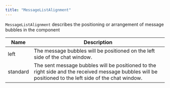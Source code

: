 ```yaml
---
title: "MessageListAlignment"
---
```


`MessageListAlignment` describes the positioning or arrangement of message bubbles in the component

| Name     | Description                                                                                                                                            |
| -------- | ------------------------------------------------------------------------------------------------------------------------------------------------------ |
| left     | The message bubbles will be positioned on the left side of the chat window.                                                                            |
| standard | The sent message bubbles will be positioned to the right side and the received message bubbles will be positioned to the left side of the chat window. |

